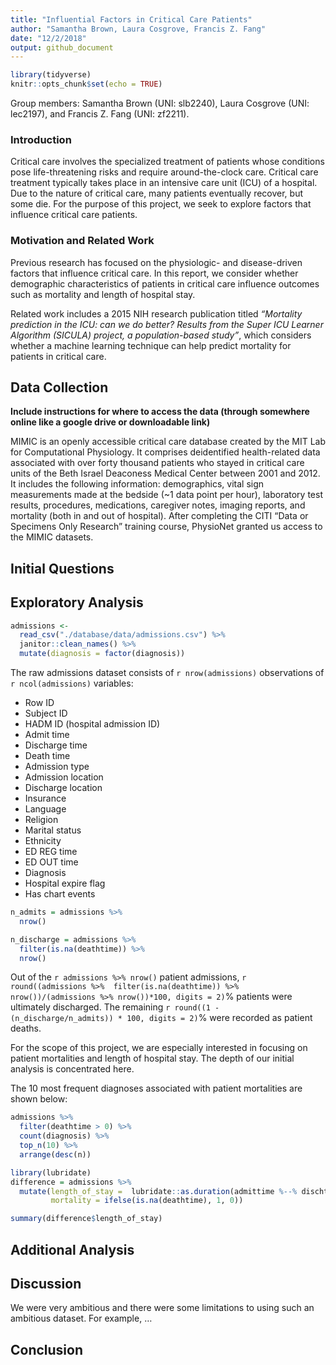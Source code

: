 ```yaml
---
title: "Influential Factors in Critical Care Patients"
author: "Samantha Brown, Laura Cosgrove, Francis Z. Fang"
date: "12/2/2018"
output: github_document
---
```


```r
library(tidyverse)
knitr::opts_chunk$set(echo = TRUE)
```

Group members: Samantha Brown (UNI: slb2240), Laura Cosgrove (UNI: lec2197), and Francis Z. Fang (UNI: zf2211). 

### Introduction

Critical care involves the specialized treatment of patients whose conditions pose life-threatening risks and require around-the-clock care. Critical care treatment typically takes place in an intensive care unit (ICU) of a hospital. Due to the nature of critical care, many patients eventually recover, but some die. For the purpose of this project, we seek to explore factors that influence critical care patients.

### Motivation and Related Work

Previous research has focused on the physiologic- and disease-driven factors that influence critical care. In this report, we consider whether demographic characteristics of patients in critical care influence outcomes such as mortality and length of hospital stay. 

Related work includes a 2015 NIH research publication titled _"Mortality prediction in the ICU: can we do better? Results from the Super ICU Learner Algorithm (SICULA) project, a population-based study"_, which considers whether a machine learning technique can help predict mortality for patients in critical care.



## Data Collection

**Include instructions for where to access the data (through somewhere online like a google drive or downloadable link)**

MIMIC is an openly accessible critical care database created by the MIT Lab for Computational Physiology. It comprises deidentified health-related data associated with over forty thousand patients who stayed in critical care units of the Beth Israel Deaconess Medical Center between 2001 and 2012. It includes the following information: demographics, vital sign measurements made at the bedside (~1 data point per hour), laboratory test results, procedures, medications, caregiver notes, imaging reports, and mortality (both in and out of hospital). After completing the CITI “Data or Specimens Only Research” training course, PhysioNet granted us access to the MIMIC datasets.

## Initial Questions



## Exploratory Analysis

```r
admissions <- 
  read_csv("./database/data/admissions.csv") %>% 
  janitor::clean_names() %>% 
  mutate(diagnosis = factor(diagnosis))
```


The raw admissions dataset consists of `r nrow(admissions)` observations of `r ncol(admissions)` variables:

* Row ID
* Subject ID
* HADM ID (hospital admission ID)
* Admit time
* Discharge time
* Death time
* Admission type
* Admission location
* Discharge location
* Insurance
* Language
* Religion
* Marital status
* Ethnicity
* ED REG time
* ED OUT time
* Diagnosis
* Hospital expire flag
* Has chart events

```r
n_admits = admissions %>% 
  nrow()

n_discharge = admissions %>% 
  filter(is.na(deathtime)) %>% 
  nrow()
```

Out of the `r admissions %>% nrow()` patient admissions, `r round((admissions %>%  filter(is.na(deathtime)) %>%  nrow())/(admissions %>% nrow())*100, digits = 2)`% patients were ultimately discharged. The remaining `r round((1 - (n_discharge/n_admits)) * 100, digits = 2)`% were recorded as patient deaths.

For the scope of this project, we are especially interested in focusing on patient mortalities and length of hospital stay. The depth of our initial analysis is concentrated here.

The 10 most frequent diagnoses associated with patient mortalities are shown below:
```r
admissions %>% 
  filter(deathtime > 0) %>%
  count(diagnosis) %>% 
  top_n(10) %>% 
  arrange(desc(n))
```


```r
library(lubridate)
difference = admissions %>% 
  mutate(length_of_stay =  lubridate::as.duration(admittime %--% dischtime),
         mortality = ifelse(is.na(deathtime), 1, 0))

summary(difference$length_of_stay)
```


## Additional Analysis

## Discussion

We were very ambitious and there were some limitations to using such an ambitious dataset. For example, ...

## Conclusion

